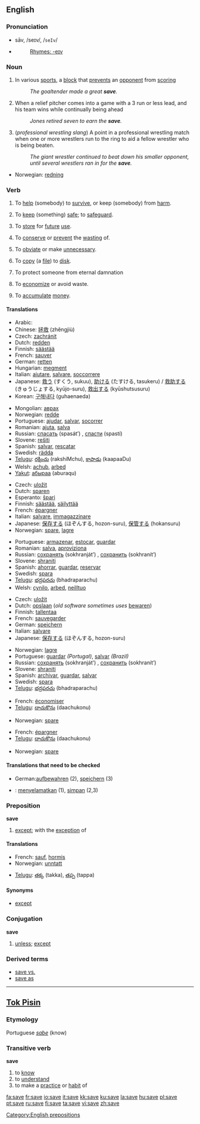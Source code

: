 ==English==

{{rank|front|France|London|578|save|length|play|remained}}

===Pronunciation===
*sāv, /seɪv/, /<tt>seIv</tt>/
*{{audio|en-us-save.ogg|Audio (US)}}
*:[[Rhymes:English:-eɪv|Rhymes: -eɪv]]

===Noun===
{{en-noun}}

# In various [[sport]]s, a [[block]] that [[prevent]]s an [[opponent]] from [[scoring]]
#: ''The goaltender made a great '''save'''.''
# {{baseball}} When a relief pitcher comes into a game with a 3 run or less lead, and his team wins while continually being ahead
#: ''Jones retired seven to earn the '''save'''.''
# (''professional wrestling slang'') A point in a professional wrestling match when one or more wrestlers run to the ring to aid a fellow wrestler who is being beaten.
#: ''The giant wrestler continued to beat down his smaller opponent, until several wrestlers ran in for the '''save'''.''

{{trans-top|block that prevents an opponent from scoring}}
*Norwegian: [[redning]]
{{trans-mid}}
{{trans-bottom}}

===Verb===
{{en-verb|sav|ing}}

# {{transitive}} To [[help]] (somebody) to [[survive]], or keep (somebody) from [[harm]].
# {{transitive}} To [[keep]] (something) [[safe]]; to [[safeguard]].
# {{transitive}} To [[store]] for [[future]] [[use]].
# {{transitive}} To [[conserve]] or [[prevent]] the [[waste|wasting]] of.
# {{transitive}} To [[obviate]] or make [[unnecessary]].
# {{transitive}} {{computing}} To [[copy]] (a [[file]]) to [[disk]].
# {{transitive}} {{theology}} To protect someone from eternal damnation
# {{intransitive}} To [[economize]] or avoid waste.
# {{intransitive}} To [[accumulate]] [[money]].

====Translations====
{{trans-top|to help someone to survive}}
*Arabic: {{ARchar|[[انقذ]]}} {{IPAchar|(’ánqth)}}
*Chinese: [[拯救]] (zhěngjiù)
*Czech: [[zachránit]]
*Dutch: [[redden]]
*Finnish: [[säästää]]
*French: [[sauver]]
*German: [[retten]]
*Hungarian: [[megment]]
*Italian: [[aiutare]], [[salvare]], [[soccorrere]]
*Japanese: [[救う]] (すくう, sukuu), [[助ける]] (たすける, tasukeru) / [[救助する]] (きゅうじょする, kyūjo-suru), [[救出する]] (kyūshutsusuru)
*Korean: [[구해내다]] (guhaenaeda)
{{trans-mid}}
*Mongolian: [[аврах]]
*Norwegian: [[redde]]
*Portuguese: [[ajudar]], [[salvar]], [[socorrer]]
*Romanian: [[ajuta]], [[salva]]
*Russian: [[спасать]] (spasát’) {{impf}}, [[спасти]] (spastí) {{pf}}
*Slovene: [[rešiti]]
*Spanish: [[salvar]], [[rescatar]]
*Swedish: [[rädda]]
*[[Telugu]]: [[రక్షించు]] (rakshiMchu), [[కాపాడు]] (kaapaaDu)
*Welsh: [[achub]], [[arbed]]
*[[Yakut]]: [[абыраа]] (aburaqu)
{{trans-bottom}}

{{trans-top|store for future use}}
*Czech: [[uložit]]
*Dutch: [[sparen]]
*Esperanto: [[ŝpari]]
*Finnish: [[säästää]], [[säilyttää]]
*French: [[épargner]]
*Italian: [[salvare]], [[immagazzinare]]
*Japanese: [[保存する]] (ほぞんする, hozon-suru), [[保管する]] (hokansuru)
*Norwegian: [[spare]], [[lagre]]
{{trans-mid}}
*Portuguese: [[armazenar]], [[estocar]], [[guardar]]
*Romanian: [[salva]], [[aproviziona]]
*Russian: [[сохранять]] (sokhranját’) {{impf}}, [[сохранить]] (sokhranít’) {{pf}}
*Slovene: [[shraniti]]
*Spanish: [[ahorrar]], [[guardar]], [[reservar]]
*Swedish: [[spara]]
*[[Telugu]]: [[భద్రపరచు]] (bhadraparachu)
*Welsh: [[cynilo]], [[arbed]], [[neilltuo]]
{{trans-bottom}}

{{trans-top|computing}}
*Czech: [[uložit]]
*Dutch: [[opslaan]] (''old software sometimes uses'' [[bewaren]])
*Finnish: [[tallentaa]]
*French: [[sauvegarder]]
*German: [[speichern]]
*Italian: [[salvare]]
*Japanese: [[保存する]] (ほぞんする, hozon-suru)
{{trans-mid}}
*Norwegian: [[lagre]]
*Portuguese: [[guardar]] ''(Portugal)'', [[salvar]] ''(Brazil)''
*Russian: [[сохранять]] (sokhranját’) {{impf}}, [[сохранить]] (sokhranít’) {{pf}}
*Slovene: [[shraniti]]
*Spanish: [[archivar]], [[guardar]], [[salvar]]
*Swedish: [[spara]]
*[[Telugu]]: [[భద్రపరచు]] (bhadraparachu)
{{trans-bottom}}
{{trans-top|economize}}
*French: [[économiser]]
*[[Telugu]]: [[దాచుకొను]] (daachukonu)
{{trans-mid}}
*Norwegian: [[spare]]
{{trans-bottom}}

{{trans-top|accumulate money}}
*French: [[épargner]]
*[[Telugu]]: [[దాచుకొను]] (daachukonu)
{{trans-mid}}
*Norwegian: [[spare]]
{{trans-bottom}}

====Translations that need to be checked====
{{checktrans}}
*German:[[aufbewahren]] (2), [[speichern]] (3)
*{{ttbc|Indonesian}}: [[selamat|menyelamatkan]] (1), [[simpan]] (2,3)

===Preposition===
'''save'''

# [[except]]; with the [[exception]] of

====Translations====
{{trans-top|except}}
*French: [[sauf]], [[hormis]]
*Norwegian: [[unntatt]]
{{trans-mid}}
*[[Telugu]]: [[తక్క]] (takka), [[తప్ప]] (tappa)
{{trans-bottom}}

====Synonyms====
*[[except]]

{{rfc|just what POS is intended here? Conjunction?}}

===Conjugation===
'''save'''
# {{dated}} [[unless]]; [[except]]

===Derived terms===
*[[save vs.]]
*[[save as]]

[[Category:English prepositions]]

----

==[[Tok Pisin]]==

===Etymology===
Portuguese ''[[sabe]]'' (know)

===Transitive verb===
'''save'''

# to [[know]]
# to [[understand]]
# to make a [[practice]] or [[habit]] of

[[fa:save]]
[[fr:save]]
[[io:save]]
[[it:save]]
[[kk:save]]
[[ku:save]]
[[la:save]]
[[hu:save]]
[[pl:save]]
[[pt:save]]
[[ru:save]]
[[fi:save]]
[[ta:save]]
[[vi:save]]
[[zh:save]]